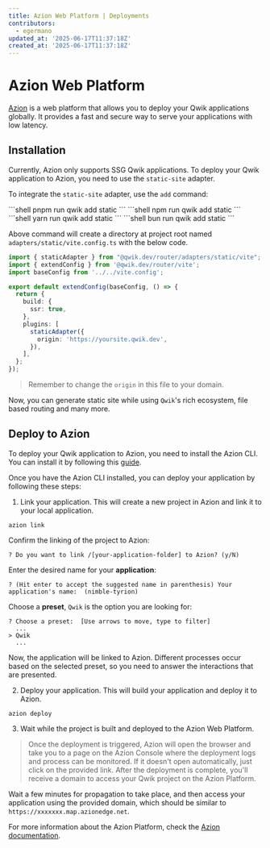 ```yaml
---
title: Azion Web Platform | Deployments
contributors:
  - egermano
updated_at: '2025-06-17T11:37:18Z'
created_at: '2025-06-17T11:37:18Z'
---
```



# Azion Web Platform

[Azion](https://azion.com) is a web platform that allows you to deploy your Qwik applications globally. It provides a fast and secure way to serve your applications with low latency.

## Installation

Currently, Azion only supports SSG Qwik applications. To deploy your Qwik application to Azion, you need to use the `static-site` adapter.

To integrate the `static-site` adapter, use the `add` command:

<PackageManagerTabs>
<span q:slot="pnpm">
```shell
pnpm run qwik add static
```
</span>
<span q:slot="npm">
```shell
npm run qwik add static
```
</span>
<span q:slot="yarn">
```shell
yarn run qwik add static
```
</span>
<span q:slot="bun">
```shell
bun run qwik add static
```
</span>
</PackageManagerTabs>

Above command will create a directory at project root named `adapters/static/vite.config.ts` with the below code.

```ts title="adapters/static/vite.config.ts"
import { staticAdapter } from "@qwik.dev/router/adapters/static/vite";
import { extendConfig } from '@qwik.dev/router/vite';
import baseConfig from '../../vite.config';

export default extendConfig(baseConfig, () => {
  return {
    build: {
      ssr: true,
    },
    plugins: [
      staticAdapter({
        origin: 'https://yoursite.qwik.dev',
      }),
    ],
  };
});
```

> Remember to change the `origin` in this file to your domain.

Now, you can generate static site while using `Qwik`'s rich ecosystem, file based routing and many more.

## Deploy to Azion

To deploy your Qwik application to Azion, you need to install the Azion CLI. You can install it by following this [guide](https://www.azion.com/en/documentation/products/azion-cli/overview/#installing-azion-cli).

Once you have the Azion CLI installed, you can deploy your application by following these steps:

1. Link your application. This will create a new project in Azion and link it to your local application.

```shell
azion link
```

Confirm the linking of the project to Azion:

```shell
? Do you want to link /[your-application-folder] to Azion? (y/N)
```

Enter the desired name for your **application**:

```shell
? (Hit enter to accept the suggested name in parenthesis) Your application's name:  (nimble-tyrion)
```

Choose a **preset**, `Qwik` is the option you are looking for:

```shell
? Choose a preset:  [Use arrows to move, type to filter]
  ...
> Qwik
  ...
```

Now, the application will be linked to Azion. Different processes occur based on the selected preset, so you need to answer the interactions that are presented.

2. Deploy your application. This will build your application and deploy it to Azion.

```shell
azion deploy
```

3. Wait while the project is built and deployed to the Azion Web Platform.

> Once the deployment is triggered, Azion will open the browser and take you to a page on the Azion Console where the deployment logs and process can be monitored. If it doesn't open automatically, just click on the provided link.
After the deployment is complete, you'll receive a domain to access your Qwik project on the Azion Platform.

Wait a few minutes for propagation to take place, and then access your application using the provided domain, which should be similar to `https://xxxxxxx.map.azionedge.net`.

For more information about the Azion Platform, check the [Azion documentation](https://www.azion.com/en/documentation/).
